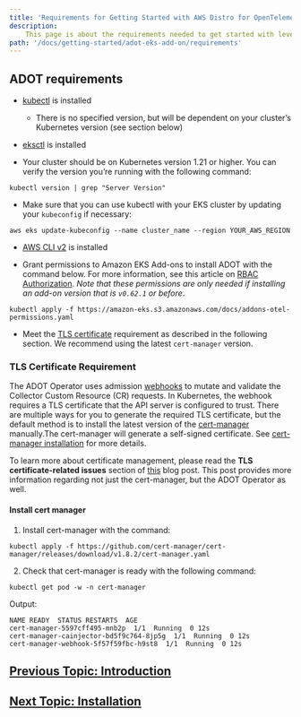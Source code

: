 ```yaml
---
title: 'Requirements for Getting Started with AWS Distro for OpenTelemetry using EKS Add-Ons'
description:
    This page is about the requirements needed to get started with leveraging Amazon EKS add-ons to use ADOT.
path: '/docs/getting-started/adot-eks-add-on/requirements'
---
```


## ADOT requirements

* [kubectl](https://docs.aws.amazon.com/eks/latest/userguide/install-kubectl.html) is installed
    * There is no specified version, but will be dependent on your cluster’s Kubernetes version (see section below)
    
* [eksctl](https://docs.aws.amazon.com/eks/latest/userguide/eksctl.html) is installed

* Your cluster should be on Kubernetes version 1.21 or higher. You can verify the version you’re running with the following command:
```console
kubectl version | grep "Server Version"
```

* Make sure that you can use kubectl with your EKS cluster by updating your `kubeconfig` if necessary:
```console
aws eks update-kubeconfig --name cluster_name --region YOUR_AWS_REGION
```

* [AWS CLI v2](https://docs.aws.amazon.com/cli/latest/userguide/getting-started-install.html) is installed

* Grant permissions to Amazon EKS Add-ons to install ADOT with the command below. For more information, see this article on [RBAC Authorization](https://kubernetes.io/docs/reference/access-authn-authz/rbac/). *Note that these permissions are only needed if installing an add-on version that is `v0.62.1` or before*. 
```
kubectl apply -f https://amazon-eks.s3.amazonaws.com/docs/addons-otel-permissions.yaml
```

* Meet the [TLS certificate](https://cert-manager.io/docs/) requirement as described in the following section. We recommend using the latest `cert-manager` version.


### TLS Certificate Requirement
The ADOT Operator uses admission [webhooks](https://kubernetes.io/docs/reference/access-authn-authz/webhook/) to mutate and validate the Collector Custom Resource (CR) requests. In Kubernetes, the webhook requires a TLS certificate that the API server is configured to trust. There are multiple ways for you to generate the required TLS certificate, but the default method is to install the latest version of the [cert-manager](https://cert-manager.io/docs/) manually.The cert-manager will generate a self-signed certificate. See [cert-manager installation](https://cert-manager.io/docs/installation/) for more details.

To learn more about certificate management, please read the **TLS certificate-related issues** section of [this](https://aws.amazon.com/blogs/opensource/building-a-helm-chart-for-deploying-the-opentelemetry-operator/) blog post. This post provides more information regarding not just the cert-manager, but the ADOT Operator as well.

#### Install cert manager

1. Install cert-manager with the command:
```console
kubectl apply -f https://github.com/cert-manager/cert-manager/releases/download/v1.8.2/cert-manager.yaml
```

2. Check that cert-manager is ready with the following command:
```console
kubectl get pod -w -n cert-manager
```

Output:
```console
NAME READY  STATUS RESTARTS  AGE
cert-manager-5597cff495-mnb2p  1/1  Running  0 12s
cert-manager-cainjector-bd5f9c764-8jp5g  1/1  Running  0 12s
cert-manager-webhook-5f57f59fbc-h9st8  1/1  Running  0 12s
```

## [Previous Topic: Introduction](/docs/getting-started/adot-eks-add-on)
## [Next Topic: Installation](/docs/getting-started/adot-eks-add-on/installation)
